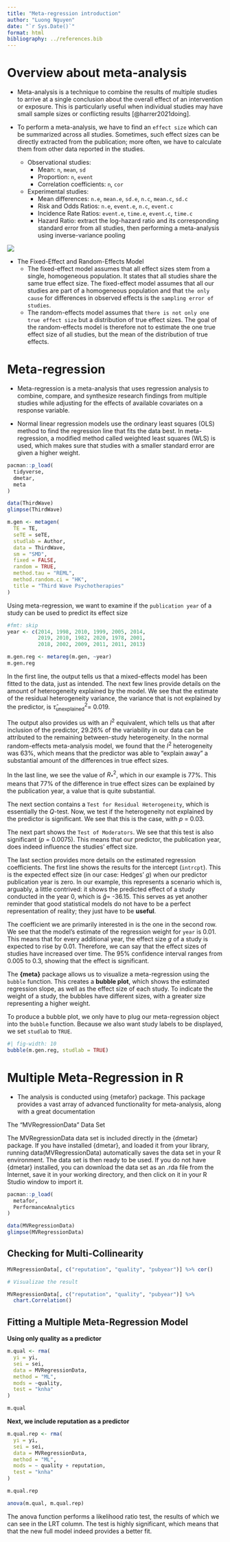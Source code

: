 ```yaml
---
title: "Meta-regression introduction"
author: "Luong Nguyen"
date: "`r Sys.Date()`"
format: html
bibliography: ../references.bib
---
```


# Overview about meta-analysis

- Meta-analysis is a technique to combine the results of multiple studies to arrive at a single conclusion about the overall effect of an intervention or exposure. This is particularly useful when individual studies may have small sample sizes or conflicting results [@harrer2021doing].

- To perform a meta-analysis, we have to find an `effect size` which can be summarized across all studies. Sometimes, such effect sizes can be directly extracted from the publication; more often, we have to calculate them from other data reported in the studies. 
  - Observational studies: 
    - Mean: `n`, `mean`, `sd`
    - Proportion: `n`, `event`
    - Correlation coefficients: `n`, `cor`
  - Experimental studies: 
    - Mean differences: `n.e`, `mean.e`, `sd.e`, `n.c`, `mean.c`, `sd.c`
    - Risk and Odds Ratios: `n.e`, `event.e`, `n.c`, `event.c`
    - Incidence Rate Ratios: `event.e`, `time.e`, `event.c`, `time.c`
    - Hazard Ratio: extract the log-hazard ratio and its corresponding standard error from all studies, then performing a meta-analysis using inverse-variance pooling

![](../images/meta_flow_sep.png)

- The Fixed-Effect and Random-Effects Model
  - The fixed-effect model assumes that all effect sizes stem from a single, homogeneous population. It states that all studies share the same true effect size. The fixed-effect model assumes that all our studies are part of a homogeneous population and that `the only cause` for differences in observed effects is the `sampling error of studies`.
  - The random-effects model assumes that `there is not only one true effect size` but a distribution of true effect sizes. The goal of the random-effects model is therefore not to estimate the one true effect size of all studies, but the mean of the distribution of true effects.


# Meta-regression

- Meta-regression is a meta-analysis that uses regression analysis to combine, compare, and synthesize research findings from multiple studies while adjusting for the effects of available covariates on a response variable.

- Normal linear regression models use the ordinary least squares (OLS) method to find the regression line that fits the data best. In meta-regression, a modified method called weighted least squares (WLS) is used, which makes sure that studies with a smaller standard error are given a higher weight.

```r
pacman::p_load(
  tidyverse,
  dmetar,
  meta
)

data(ThirdWave)
glimpse(ThirdWave)
```

```r
m.gen <- metagen(
  TE = TE,
  seTE = seTE,
  studlab = Author,
  data = ThirdWave,
  sm = "SMD",
  fixed = FALSE,
  random = TRUE,
  method.tau = "REML",
  method.random.ci = "HK",
  title = "Third Wave Psychotherapies"
)
```

Using meta-regression, we want to examine if the `publication year` of a study can be used to predict its effect size

```r
#fmt: skip
year <- c(2014, 1998, 2010, 1999, 2005, 2014, 
          2019, 2010, 1982, 2020, 1978, 2001,
          2018, 2002, 2009, 2011, 2011, 2013)
```

```r
m.gen.reg <- metareg(m.gen, ~year)
m.gen.reg
```

In the first line, the output tells us that a mixed-effects model has been fitted to the data, just as intended. The next few lines provide details on the amount of heterogeneity explained by the model. We see that the estimate of the residual heterogeneity variance, the variance that is not explained by the predictor, is $\hat\tau^2_{\text{unexplained}}=$ 0.019. 

The output also provides us with an $I^2$ equivalent, which tells us that after inclusion of the predictor, 29.26% of the variability in our data can be attributed to the remaining between-study heterogeneity. In the normal random-effects meta-analysis model, we found that the $I^2$ heterogeneity was 63%, which means that the predictor was able to "explain away" a substantial amount of the differences in true effect sizes. 

In the last line, we see the value of $R^2_*$, which in our example is 77%. This means that 77% of the difference in true effect sizes can be explained by the publication year, a value that is quite substantial.

The next section contains a `Test for Residual Heterogeneity`, which is essentially the $Q$-test. Now, we test if the heterogeneity not explained by the predictor is significant. We see that this is the case, with $p$ = 0.03.

The next part shows the `Test of Moderators`. We see that this test is also significant ($p$ = 0.0075). This means that our predictor, the publication year, does indeed influence the studies' effect size.

The last section provides more details on the estimated regression coefficients. The first line shows the results for the intercept (`intrcpt`). This is the expected effect size (in our case: Hedges' $g$) when our predictor publication year is zero. In our example, this represents a scenario which is, arguably, a little contrived: it shows the predicted effect of a study conducted in the year 0, which is $\hat{g}=$ -36.15. This serves as yet another reminder that good statistical models do not have to be a perfect representation of reality; they just have to be **useful**. 

The coefficient we are primarily interested in is the one in the second row. We see that the model's estimate of the regression weight for `year` is 0.01. This means that for every additional year, the effect size $g$ of a study is expected to rise by 0.01. Therefore, we can say that the effect sizes of studies have increased over time. The 95% confidence interval ranges from 0.005 to 0.3, showing that the effect is significant. 

The **{meta}** package allows us to visualize a meta-regression using the `bubble` function. This creates a **bubble plot**, which shows the estimated regression slope, as well as the effect size of each study. To indicate the weight of a study, the bubbles have different sizes, with a greater size representing a higher weight. 

To produce a bubble plot, we only have to plug our meta-regression object into the `bubble` function. Because we also want study labels to be displayed, we set `studlab` to `TRUE`. 


```r
#| fig-width: 10
bubble(m.gen.reg, studlab = TRUE)
```

# Multiple Meta-Regression in R

- The analysis is conducted using {metafor} package. This package provides a vast array of advanced functionality for meta-analysis, along with a great documentation

::: {.callout-note}
The “MVRegressionData” Data Set

The MVRegressionData data set is included directly in the {dmetar} package. If you have installed {dmetar}, and loaded it from your library, running data(MVRegressionData) automatically saves the data set in your R environment. The data set is then ready to be used. If you do not have {dmetar} installed, you can download the data set as an .rda file from the Internet, save it in your working directory, and then click on it in your R Studio window to import it.
:::

```r
pacman::p_load(
  metafor,
  PerformanceAnalytics
)

data(MVRegressionData)
glimpse(MVRegressionData)
```

## Checking for Multi-Collinearity


```r
MVRegressionData[, c("reputation", "quality", "pubyear")] %>% cor()

# Visualizae the result

MVRegressionData[, c("reputation", "quality", "pubyear")] %>%
  chart.Correlation()
```

## Fitting a Multiple Meta-Regression Model

**Using only quality as a predictor**

```r
m.qual <- rma(
  yi = yi,
  sei = sei,
  data = MVRegressionData,
  method = "ML",
  mods = ~quality,
  test = "knha"
)

m.qual
```

**Next, we include reputation as a predictor**


```r
m.qual.rep <- rma(
  yi = yi,
  sei = sei,
  data = MVRegressionData,
  method = "ML",
  mods = ~ quality + reputation,
  test = "knha"
)

m.qual.rep
```


```r
anova(m.qual, m.qual.rep)
```

The anova function performs a likelihood ratio test, the results of which we can see in the LRT column. The test is highly significant, which means that that the new full model indeed provides a better fit.